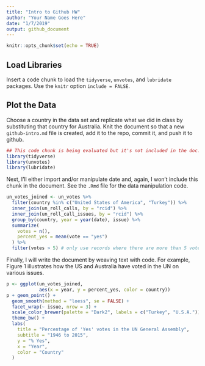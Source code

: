 ```yaml
---
title: "Intro to Github HW"
author: "Your Name Goes Here"
date: "1/7/2019"
output: github_document
---
```


```r
knitr::opts_chunk$set(echo = TRUE)
```

## Load Libraries

Insert a code chunk to load the `tidyverse`, `unvotes`, and `lubridate` packages.
Use the `knitr` option `include = FALSE`. 

## Plot the Data

Choose a country in the data set and replicate what we did in class by 
substituting that country for Australia. Knit the document so that a new
`github-intro.md` file is created, add it to the repo, commit it, and push it
to github. 

```r
## This code chunk is being evaluated but it's not included in the doc.
library(tidyverse)
library(unvotes)
library(lubridate)
```

Next, I'll either import and/or manipulate date and, again, I won't include 
this chunk in the document. See the `.Rmd` file for the data manipulation code.

```r
un_votes_joined <- un_votes %>%
  filter(country %in% c("United States of America", "Turkey")) %>%
  inner_join(un_roll_calls, by = "rcid") %>%
  inner_join(un_roll_call_issues, by = "rcid") %>%
  group_by(country, year = year(date), issue) %>%
  summarize(
    votes = n(),
    percent_yes = mean(vote == "yes")
  ) %>%
  filter(votes > 5) # only use records where there are more than 5 votes
```

Finally, I will write the document by weaving text with code. For example, 
Figure 1 illustrates how the US and Australia have voted in the UN on 
various issues. 

```r
p <- ggplot(un_votes_joined,
            aes(x = year, y = percent_yes, color = country))
p + geom_point() +
  geom_smooth(method = "loess", se = FALSE) +
  facet_wrap(~ issue, nrow = 3) +
  scale_color_brewer(palette = "Dark2", labels = c("Turkey", "U.S.A.")) +
  theme_bw() +
  labs(
    title = "Percentage of 'Yes' votes in the UN General Assembly",
    subtitle = "1946 to 2015",
    y = "% Yes",
    x = "Year",
    color = "Country"
  )
```

